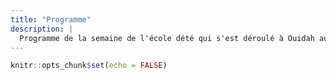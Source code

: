 ```yaml
---
title: "Programme"
description: |
  Programme de la semaine de l'école dété qui s'est déroulé à Ouidah au Bènin du x au x mars 2023
---
```


```r
knitr::opts_chunk$set(echo = FALSE)
```

